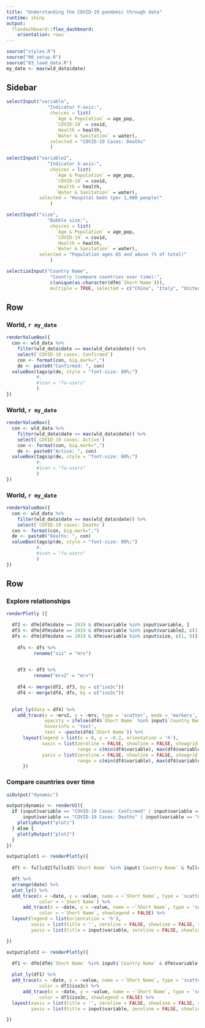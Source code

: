 ```yaml
---
title: "Understanding the COVID-19 pandemic through data"
runtime: shiny
output: 
  flexdashboard::flex_dashboard:
    orientation: rows
---
```


```r
source("styles.R")
source("00_setup.R")
source("03_load_data.R")
my_date <- max(wld_data$date)

```


Sidebar { .sidebar data-width=250}
-----------------------------------------------------------------------

```r

selectInput("variable",
               "Indicator Y-axis:",
                choices = list(
                  `Age & Population` = age_pop,
                  `COVID-19` = covid,
                   Health = health,
                  `Water & Sanitation` = water),  
                selected = "COVID-19 Cases: Deaths"
                )    

selectInput("variable2",
               "Indicator X-axis:",
                choices = list(
                  `Age & Population` = age_pop,
                  `COVID-19` = covid,
                   Health = health,
                  `Water & Sanitation` = water),                
            selected = "Hospital beds (per 1,000 people)"
                ) 

selectInput("size",
               "Bubble size:",
                choices = list(
                  `Age & Population` = age_pop,
                  `COVID-19` = covid,
                   Health = health,
                  `Water & Sanitation` = water),                
            selected = "Population ages 65 and above (% of total)"
                ) 

selectizeInput("Country Name",
                "Country (compare countries over time):",
                c(unique(as.character(dfm$`Short Name`))),
                multiple = TRUE, selected = c("China", "Italy", "United States", "Spain", "Iran"))

```

Row  {data-height=130}
-----------------------------------------------------------------------
### World, `r my_date`
```r
renderValueBox({
  con <- wld_data %>%
    filter(wld_data$date == max(wld_data$date)) %>%
    select(`COVID-19 cases: Confirmed`)
    con <- format(con, big.mark=",")
    de <- paste0("Confirmed: ", con)
  valueBox(tags$p(de, style = "font-size: 80%;")
           #, 
           #icon = "fa-users"
           )
})
```

### World, `r my_date`
```r
renderValueBox({
  con <- wld_data %>%
    filter(wld_data$date == max(wld_data$date)) %>%
    select(`COVID-19 cases: Active`)
    con <- format(con, big.mark=",")
    de <- paste0("Active: ", con)
  valueBox(tags$p(de, style = "font-size: 80%;")
           #, 
           #icon = "fa-users"
           )
})
```

### World, `r my_date`
```r
renderValueBox({
  con <- wld_data %>%
    filter(wld_data$date == max(wld_data$date)) %>%
    select(`COVID-19 cases: Deaths`)
  con <- format(con, big.mark=",")
  de <- paste0("Deaths: ", con)
  valueBox(tags$p(de, style = "font-size: 80%;")
           #, 
           #icon = "fa-users"
           )
})
```

Row  {data-height=500}
-----------------------------------------------------------------------

### Explore relationships
```r
renderPlotly ({

  df2 <- dfm[dfm$date == 2019 & dfm$variable %in% input$variable, ]
  df3 <- dfm[dfm$date == 2019 & dfm$variable %in% input$variable2, c(1, 6)]
  dfs <- dfm[dfm$date == 2019 & dfm$variable %in% input$size, c(1, 6)]
   
    dfs <- dfs %>%
          rename("siz" = "mrv")

     
    df3 <- df3 %>%
          rename("mrv2" = "mrv")
  
    df4 <- merge(df2, df3, by = c("iso3c"))   
    df4 <- merge(df4, dfs, by = c("iso3c"))  
  

  plot_ly(data = df4) %>%
    add_trace(x = ~mrv2, y = ~mrv, type = 'scatter', mode = 'markers', color = ~Region, size = ~siz, 
              opacity = ifelse(df4$`Short Name` %in% input$`Country Name`, 1, 0.7), ## opacity not working
              hoverinfo = 'text',
              text = ~paste(df4$`Short Name`)) %>%
      layout(legend = list(x = 0, y = -0.2, orientation = 'h'),
             xaxis = list(zeroline = FALSE, showline = FALSE, showgrid = T, title = input$variable2,
                          range = c(min(df4$variable), max(df4$variable))),
             yaxis = list(zeroline = FALSE, showline = FALSE, showgrid = T, title = input$variable,
                          range = c(min(df4$variable), max(df4$variable))))
      })

```


### Compare countries over time
```r

uiOutput("dynamic")

output$dynamic <- renderUI({ 
  if (input$variable == "COVID-19 Cases: Confirmed" | input$variable == "COVID-19 Cases: Recovered" |
      input$variable == "COVID-19 Cases: Deaths" | input$variable == "COVID-19 Cases: Active") {
    plotlyOutput("plot1")
  } else {
    plotlyOutput("plot2")
  }
})

output$plot1 <- renderPlotly({
  
  dft <- fullcd2[fullcd2$`Short Name` %in% input$`Country Name` & fullcd2$variable %in% input$variable,]  

  dft %>%
  arrange(date) %>%
  plot_ly() %>%
  add_trace(x = ~date, y = ~value, name = ~`Short Name`, type = 'scatter', mode = 'lines',
            color = ~`Short Name`) %>%
      add_trace(x = ~date, y = ~value, name = ~`Short Name`, type = 'scatter', mode = 'markers',
            color = ~`Short Name`, showlegend = FALSE) %>%
  layout(legend = list(orientation = 'h'),
         xaxis = list(title = '', zeroline = FALSE, showline = FALSE, showgrid = T), 
         yaxis = list(title = input$variable, zeroline = FALSE, showline = FALSE, showgrid = T))

})

output$plot2 <- renderPlotly({
    
  df1 <- dfm[dfm$`Short Name` %in% input$`Country Name` & dfm$variable %in% input$variable,]  

  plot_ly(df1) %>%
  add_trace(x = ~date, y = ~value, name = ~`Short Name`, type = 'scatter', mode = 'lines',
            color = df1$iso3c) %>%
      add_trace(x = ~date, y = ~value, name = ~`Short Name`, type = 'scatter', mode = 'markers',
            color = df1$iso3c, showlegend = FALSE) %>%
  layout(xaxis = list(title = '', zeroline = FALSE, showline = FALSE, showgrid = T), 
         yaxis = list(title = input$variable, zeroline = FALSE, showline = FALSE, showgrid = T))

})

```

<!-- COVID-19 Cases -->
<!-- ===================================== -->

<!-- Sidebar { .sidebar data-width=250} -->
<!-- ----------------------------------------------------------------------- -->

<!-- ```{r} -->

<!-- selectInput("Country", -->
<!--                 "Country:", -->
<!--                 c(unique(as.character(dfm$`Short Name`))), -->
<!--                  selected = "China") -->

<!-- ``` -->

<!-- Row  {data-height=130} -->
<!-- ----------------------------------------------------------------------- -->
<!-- ### Selected country, `r my_date` -->
<!-- ```{r} -->

<!-- renderValueBox({ -->
<!--     con <- fullcd2[(fullcd2$variable == "COVID-19 Cases: Confirmed" & -->
<!--                    fullcd2$date == max(fullcd2$date) & -->
<!--                    fullcd2$`Short Name` == input$Country), "value"] -->
<!--     con <- format(con, big.mark=",") -->
<!--     de <- paste0("Confirmed: ", con) -->
<!--   valueBox(tags$p(de, style = "font-size: 80%;"),  -->
<!--            icon = "fa-users") -->
<!-- }) -->
<!-- ``` -->

<!-- ### Selected country, `r my_date` -->
<!-- ```{r} -->
<!-- renderValueBox({ -->
<!--     con <- fullcd2[(fullcd2$variable == "COVID-19 Cases: Active" & -->
<!--                    fullcd2$date == max(fullcd2$date) & -->
<!--                    fullcd2$`Short Name` == input$Country), "value"] -->
<!--     con <- format(con, big.mark=",") -->
<!--     de <- paste0("Active: ", con) -->
<!--   valueBox(tags$p(de, style = "font-size: 80%;"),  -->
<!--            icon = "fa-users") -->
<!-- }) -->
<!-- ``` -->

<!-- ### Selected country, `r my_date` -->
<!-- ```{r} -->
<!-- renderValueBox({ -->
<!--     con <- fullcd2[(fullcd2$variable == "COVID-19 Cases: Deaths" & -->
<!--                    fullcd2$date == max(fullcd2$date) & -->
<!--                    fullcd2$`Short Name` == input$Country), "value"] -->
<!--     con <- format(con, big.mark=",") -->
<!--     de <- paste0("Deaths: ", con) -->
<!--   valueBox(tags$p(de, style = "font-size: 80%;"),  -->
<!--            icon = "fa-users") -->
<!-- }) -->
<!-- ``` -->

<!-- Row   -->
<!-- ----------------------------------------------------------------------- -->
<!-- ### Cumulative confirmed cases -->

<!-- ```{r} -->
<!-- plot_treemap <- function(input, case_type) { -->

<!--   tmp <- tmp[tmp$date == max(tmp$date),] -->


<!--   p <-  treemap(tmp, -->
<!--             draw = T, -->
<!--                index=c("Region", "name"), -->
<!--                vSize="value", -->
<!--                type="index", -->
<!--                palette = "Set2", -->
<!--                bg.labels = 150, -->
<!--                title = "", -->
<!--                border.col = "white", -->
<!--                inflate.labels=F, -->
<!--                fontsize.labels=c(15,13), -->
<!--                overlap.labels=0, -->
<!--                align.labels=list( -->
<!--                  c("left", "top"),  -->
<!--                  c("center", "center"), -->
<!--                border.lwds=c(1,1)  -->
<!--                ) -->
<!-- #    ), -->
<!-- #    rootname = "World" -->
<!--   ) -->

<!--   return(p) -->
<!-- } -->
<!--   renderPlot({ -->
<!--   plot_treemap(input, "COVID-19 Cases: Confirmed") -->
<!-- }) -->

<!-- #  -->
<!-- # ### Bubble map -->
<!-- # ```{r} -->
<!-- # leaflet(ccc) %>%  -->
<!-- #   addTiles()  %>%  -->
<!-- #   addCircleMarkers(~longitude, ~latitude, label = ~longlab, -->
<!-- #                    radius = ~ sqrt(mrv/10), -->
<!-- #                    stroke = FALSE, fillOpacity = 0.5, weight = 1)  -->
<!-- #  -->

<!-- # figure( -->
<!-- #        data = ccc, -->
<!-- #         plot = function(cnm, style = style_atlas_open(), quality = "low") { -->
<!-- #         breaks = c(200, 5000, 20000) -->
<!-- #         wbg_bubble_map(cnm, wbgmaps[[quality]], style, "mrv", -->
<!-- #         breaks, -->
<!-- #         max_size = 2 -->
<!-- #         ) -->
<!-- #         }, -->
<!-- #         aspect_ratio = 1.5 -->
<!-- #        ) -->

<!-- # renderLeaflet({ -->
<!-- #    -->
<!-- #   h <- reactive({ -->
<!-- #     a <- ccc[ccc$date %in% input$date,] -->
<!-- #   }) -->
<!-- #    -->
<!-- #   leaflet(h()) %>%  -->
<!-- #     addTiles()  %>%  -->
<!-- #     addCircleMarkers(h()$longitude, h()$latitude, label = h()$longlab, -->
<!-- #                      radius = h()$sqrt(value/10), -->
<!-- #                      stroke = FALSE, fillOpacity = 0.5, weight = 1)   -->
<!-- #    -->
<!-- # }) -->

<!-- ``` -->


<!-- ### New cases confirmed on `r my_date` -->

<!-- ```{r} -->

<!-- plot_treemap2 <- function(input, case_type) { -->

<!--   tmp1 <- tmp[tmp$date == max(tmp$date),] -->
<!--   tmp2 <- tmp[tmp$date == (max(tmp$date) - 1), c(1, 5)] -->
<!--   tmp2 <- tmp2 %>% -->
<!--             rename("val2" = "value") -->

<!--   tmp1 <- merge(tmp1, tmp2, by = "iso", all.x = T) -->

<!--   tmp1$new <- tmp1$value - tmp1$val2 -->

<!--     #  p <- d3tree3( -->
<!--    p <-  treemap(tmp1, -->
<!--             draw = T, -->
<!--                index=c("Region", "name"), -->
<!--                vSize="new", -->
<!--                type="index", -->
<!--                palette = "Set2", -->
<!--                bg.labels = 150, -->
<!--                title = "", -->
<!--                border.col = "white", -->
<!--                inflate.labels=F, -->
<!--                fontsize.labels=c(15,13), -->
<!--                overlap.labels=0, -->
<!--                align.labels=list( -->
<!--                  c("left", "top"),  -->
<!--                  c("center", "center"), -->
<!--                border.lwds=c(1,1)  -->
<!--                ) -->
<!-- #    ), -->
<!-- #    rootname = "World" -->
<!--   ) -->

<!--   return(p) -->
<!-- } -->

<!-- renderPlot({ -->
<!--   plot_treemap2(input, "COVID-19 Cases: Confirmed") -->
<!-- }) -->
<!-- ``` -->
